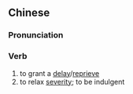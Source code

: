 ==Chinese==
{{zh-forms|s=宽缓}}

===Pronunciation===
{{zh-pron
|m=kuānhuǎn
|c=fun1 wun4
|cat=v
}}

===Verb===
{{zh-verb}}

# to grant a [[delay]]/[[reprieve]]
# to relax [[severity]]; to be indulgent